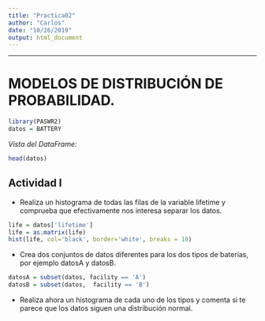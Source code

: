 ```yaml
---
title: "Practica02"
author: "Carlos"
date: "10/26/2019"
output: html_document
---
```


---

# MODELOS DE DISTRIBUCIÓN DE PROBABILIDAD.
<!--Importing libraries and data-->
```r
library(PASWR2)
datos = BATTERY
```

*Vista del DataFrame:*
```r
head(datos)
```

## Actividad I
- Realiza un histograma de todas las filas de la variable lifetime y comprueba que efectivamente nos interesa separar los datos.

```r
life = datos['lifetime']
life = as.matrix(life)
hist(life, col='black', border='white', breaks = 10)

```

- Crea dos conjuntos de datos diferentes para los dos tipos de baterías, por ejemplo datosA y datosB.

```r
datosA = subset(datos, facility == 'A')
datosB = subset(datos,  facility == 'B')
```

- Realiza ahora un histograma de cada uno de los tipos y comenta si te parece que los datos siguen una distribución normal.
